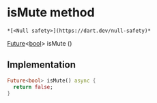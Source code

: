 # isMute method

    *[<Null safety>](https://dart.dev/null-safety)*

[Future](https://api.flutter.dev/flutter/dart-async/Future-class.html)&lt;[bool](https://api.flutter.dev/flutter/dart-core/bool-class.html)> isMute
()

## Implementation

```dart
Future<bool> isMute() async {
  return false;
}
```
